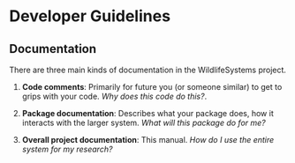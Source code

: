 # Developer Guidelines

## Documentation

There are three main kinds of documentation in the WildlifeSystems project.

1. __Code comments__: Primarily for future you (or someone similar) to get to grips with your code. _Why does this code do this?_.

2. __Package documentation__: Describes what your package does, how it interacts with the larger system. _What will this package do for me?_

3. __Overall project documentation__: This manual. _How do I use the entire system for my research?_